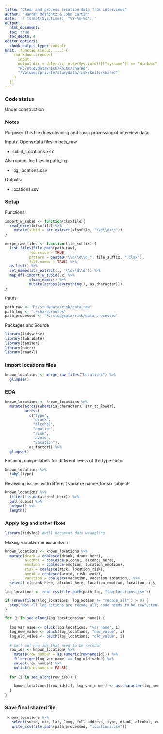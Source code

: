 ```yaml
---
title: "Clean and process location data from interviews"
author: "Hannah Moshontz & John Curtin"
date: '`r format(Sys.time(), "%Y-%m-%d")`'
output: 
  html_document:
  toc: true 
  toc_depth: 4
editor_options: 
  chunk_output_type: console
knit: (function(input, ...) {
    rmarkdown::render(
      input,
      output_dir = dplyr::if_else(Sys.info()[["sysname"]] == "Windows",
      "P:/studydata/risk/knits/shared", 
      "/Volumes/private/studydata/risk/knits/shared")
    )
  })
---
```


### Code status

Under construction


### Notes

Purpose: This file does cleaning and basic processing of interview data.

Inputs:  Opens data files in path_raw

* subid_Locations.xlsx

Also opens log files in path_log

* log_locations.csv

Outputs: 

* locations.csv

### Setup

Functions
```r
import_w_subid <- function(xlsxfile){
  read_excel(xlsxfile) %>% 
    mutate(subid = str_extract(xlsxfile, "\\d\\d\\d"))
}

merge_raw_files <- function(file_suffix) {
  list.files(file.path(path_raw), 
           recursive = TRUE,
           pattern = paste0("\\d\\d\\d_", file_suffix, ".xlsx"),
           full.names = TRUE) %>% 
  as.list() %>% 
  set_names(str_extract(., "\\d\\d\\d")) %>% 
  map_df(~import_w_subid(.x) %>% 
           clean_names() %>% 
           mutate(across(everything(), as.character)))
}
```


Paths 
```r
path_raw <- "P:/studydata/risk/data_raw" 
path_log <- "./shared/notes"
path_processed <- "P:/studydata/risk/data_processed" 
```

Packages and Source
```r
library(tidyverse)
library(lubridate)
library(janitor)
library(purrr)
library(readxl)
```

### Import locations files

```r
known_locations <- merge_raw_files("Locations") %>% 
  glimpse()
```


### EDA

```r
known_locations <- known_locations %>%
  mutate(across(where(is_character), str_to_lower),
         across(
           c("type", 
             "drank",
             "alcohol",
             "emotion",
             "risk",
             "avoid",
             "vacation"),
           as_factor)) %>% 
  glimpse() 
```


Ensuring unique labels for different levels of the type factor

```r
known_locations %>% 
  tabyl(type)
```

Reviewing issues with different variable names for six subjects
```r
known_locations %>% 
  filter(!is.na(alcohol_here)) %>% 
  pull(subid) %>% 
  unique() %>% 
  length()
```


### Apply log and other fixes


```r
library(tidylog) #will document data wrangling
```


Making variable names uniform
```r
known_locations <- known_locations %>% 
  mutate(drank = coalesce(drank, drank_here),
         alcohol = coalesce(alcohol, alcohol_here),
         emotion = coalesce(emotion, location_emotion),
         risk = coalesce(risk, location_risk),
         avoid = coalesce(avoid, risk_avoid),
         vacation = coalesce(vacation, vacation_location)) %>% 
  select(-c(drank_here, alcohol_here, location_emotion, location_risk, risk_avoid, vacation_location))
```


```r
log_locations <- read_csv(file.path(path_log, "log_locations.csv"))

if (nrow(filter(log_locations, log_action != "recode_all")) > 0) {
  stop("Not all log actions are recode_all; code needs to be rewritten")
}

for (i in seq_along(log_locations$var_name)) {
  
  log_var_name <- pluck(log_locations, "var_name", i)
  log_new_value <- pluck(log_locations, "new_value", i)
  log_old_value <- pluck(log_locations, "old_value", i)
  
  # pull out row ids that need to be recoded
  row_ids <- known_locations %>%
    mutate(row_number = as.numeric(rownames(d))) %>%
    filter(get(log_var_name) == log_old_value) %>%
    select(row_number) %>%
    unlist(use.names = FALSE)
  
  for (i in seq_along(row_ids)) {
    
    known_locations[[row_ids[i], log_var_name]] <- as.character(log_new_value)
  }
}

```


### Save final shared file

```r
 known_locations %>% 
   select(subid, utc, lat, long, full_address, type, drank, alcohol, emotion, risk, avoid, vacation) %>%   
   write_csv(file.path(path_processed, "locations.csv"))
```
